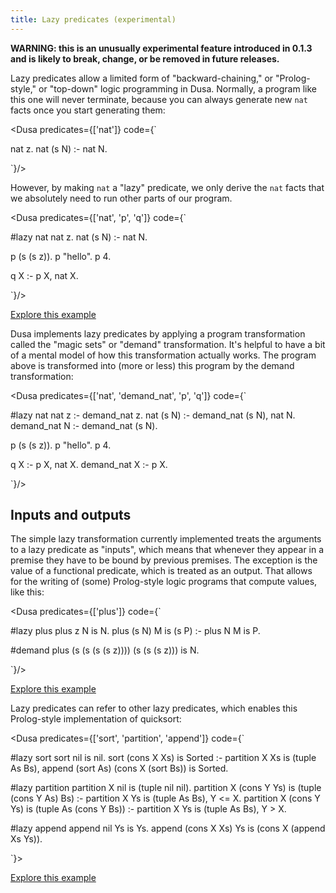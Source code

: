 ```yaml
---
title: Lazy predicates (experimental)
---
```



**WARNING: this is an unusually experimental feature introduced in 0.1.3 and
is likely to break, change, or be removed in future releases.**

Lazy predicates allow a limited form of "backward-chaining," or 
"Prolog-style," or "top-down" logic programming in Dusa. Normally, a program
like this one will never terminate, because you can always generate new
`nat` facts once you start generating them:

<Dusa predicates={['nat']} code={`

nat z.
nat (s N) :- nat N.

`}/>

However, by making `nat` a "lazy" predicate, we only derive the `nat` facts
that we absolutely need to run other parts of our program.

<Dusa predicates={['nat', 'p', 'q']} code={`

#lazy nat
nat z.
nat (s N) :- nat N.

p (s (s z)).
p "hello".
p 4.

q X :- p X, nat X.

`}/>

[Explore this example](https://dusa.rocks/#jsonz=q1YqUbJSyi9IzVPSUUrJTy7NTc0DiSjnJFZVKuQllsTkAQmFKj0IrVGs4KepYKULklHwAwrG5BWABIGoSlNTD8SLUcpIzcnJj1EC80zAagoVIkCaChQidMA6I4CiSrUA)

Dusa implements lazy predicates by applying a program transformation called
the "magic sets" or "demand" transformation. It's helpful to have a bit of a
mental model of how this transformation actually works. The program above is
transformed into (more or less) this program by the demand transformation:

<Dusa predicates={['nat', 'demand_nat', 'p', 'q']} code={`

#lazy nat
nat z :- demand_nat z.
nat (s N) :- demand_nat (s N), nat N.
demand_nat N :- demand_nat (s N).

p (s (s z)).
p "hello".
p 4.

q X :- p X, nat X.
demand_nat X :- p X.

`}/>

## Inputs and outputs

The simple lazy transformation currently implemented treats the arguments to
a lazy predicate as "inputs", which means that whenever they appear in a
premise they have to be bound by previous premises. The exception is the value
of a functional predicate, which is treated as an output. That allows for the
writing of (some) Prolog-style logic programs that compute values, like this:

<Dusa predicates={['plus']} code={`

#lazy plus
plus z N is N.
plus (s N) M is (s P) :- plus N M is P.

#demand plus (s (s (s (s z)))) (s (s (s z))) is N.

`}/>

[Explore this example](https://dusa.rocks/#jsonz=q1YqUbJSyi9IzVPSUUrJTy7NTc0DiSjnJFZVKhTklBbH5IFIhSoFP4XMYgU_PShfo1jBT1PBFySmUawQoKlgpQtWruAHEQzQi8mLyVNOSc1NzEtRgGmBoypNTU1NVC7EeKVaAA)

Lazy predicates can refer to other lazy predicates, which enables this
Prolog-style implementation of quicksort:

<Dusa predicates={['sort', 'partition', 'append']} code={`

#lazy sort
sort nil is nil.
sort (cons X Xs) is Sorted :-
   partition X Xs is (tuple As Bs),
   append (sort As) (cons X (sort Bs)) is Sorted.

#lazy partition
partition X nil is (tuple nil nil).
partition X (cons Y Ys) is (tuple (cons Y As) Bs) :-
   partition X Ys is (tuple As Bs),
   Y <= X.
partition X (cons Y Ys) is (tuple As (cons Y Bs)) :-
   partition X Ys is (tuple As Bs),
   Y > X.

#lazy append
append nil Ys is Ys.
append (cons X Xs) Ys is (cons X (append Xs Ys)).

`}>

[Explore this example](https://dusa.rocks/#jsonz=lVHbasMwDP0V4b7E0Jm2u6Z0g-4Pxl5iCAyT5MEss0PtPGxj_z7LltN0bLAGHMvS0Tm6fDLPtswOnWFL1tpmfOsMehbwNOrm1dmDr01tFr36eIf0wj8Y3YN2eAnyFI01DiqoHMfIc_B1LWwvagMAgzp47bU1EYDxwo9D38HewaPjywhSQyijhSLS7QNNpkyegJsxi2NZE3lt5jpUIgnhKxwuTkFJQoJMVRM4e7GIIPtbF_KvLiTs7qH6l0xIy4HY3HkyD1ElDyENrzY0RGw35UonJu98R8ScR0yIChM4j8RKvbi0RQTGHaB0StlsyFhfknFD920OrI_o659ZZUlGzi5n6KuJe4LfrTJD3OLpJ9jXNw)
